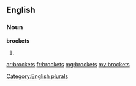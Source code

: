 ==English==

===Noun===
'''brockets'''

# {{plural of|[[brocket]]}}

[[Category:English plurals]]

[[ar:brockets]]
[[fr:brockets]]
[[mg:brockets]]
[[my:brockets]]